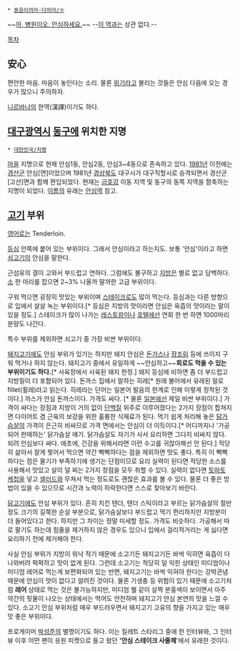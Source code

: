  * [[동음이의어·다의어/ㅇ]]

~~[[내가 고자라니|아, 병원이오. 안심하세요.]]~~
--[[안심역|이 역과]]는 상관 없다.--

[[목차]]
== 安心 ==
편안한 마음. 마음이 놓인다는 소리.
물론 [[위기]]라고 불리는 것들은 안심 다음에 오는 경우가 많으니 주의하자.

[[니르바나]]의 한역(漢譯)이기도 하다.

== [[대구광역시]] [[동구(대구)|동구]]에 위치한 지명 ==
 * [[대한민국/지명]]

[[마을]] 지명으로 현재 안심1동, 안심2동, 안심3~4동으로 존속하고 있다. [[1981년]] 이전에는 [[경산시|경산]][[군(행정구역)|군]] 안심[면]이었으며 1981년 [[경상북도]] 대구시가 대구직할시로 승격되면서 경산군 [고산]면과 함께 편입되었다. 현재는 [[금호강]] 이동 지역 및 동구의 동쪽 지역을 함축하는 지명이 되었다. [[이름]]의 유래는 [[안심역]] 참고.

== [[고기]] 부위 == 
[[영어]]로는 Tenderloin.

[[등심]] 안쪽에 붙어 있는 부위이다. 그래서 안심이라고 하는지도.
보통 '안심'이라고 하면 [[쇠고기]]의 안심을 말한다.

근섬유의 결이 고와서 부드럽고 연하다. 그럼에도 불구하고 [[지방]]은 별로 없고 담백하다. [[소]] 한 마리를 잡으면 2~3% 나올까 말까한 고급 부위이다.

구워 먹으면 굉장히 맛있는 부위이며 [[스테이크]]로도 많이 먹는다. 등심과는 다른 방향으로 입에서 살살 녹는 부위이다.[* 등심은 지방의 맛이라면 안심은 육즙의 맛이라는 말이 있을 정도.] 스테이크가 많이 나가는 [[레스토랑]]이나 [[호텔]]에선 연회 한 번 하면 1000마리 분량도 나간다.

특수 부위를 제외하면 쇠고기 중 가장 비싼 부위이다.

[[돼지고기]]에도 안심 부위가 있기는 하지만 돼지 안심은 [[돈가스]]나 [[장조림]] 등에 쓰이지 구워 먹거나 하지 않는다. 돼지고기 중에서 유일하게 ~~안심하고~~'''회로도 먹을 수 있는 부위이기도 하다.'''[* 사육장에서 사육된 돼지 한정.] 돼지 등심에 비하면 좀 더 부드럽고 지방질이 더 포함되어 있다. 돈까스 집에서 말하는 히레[* 원래 불어에서 유래된 말로 fillet(휠레)라고 읽는다. 히레라는 단어는 일본어 발음의 한계로 인해 이렇게 정착된 것이다.] 까스가 안심 돈까스이다. 가격도 싸다. [* 물론 [[일본]]에선 제일 비싼 부위이다.] 가격이 싸다는 장점과 지방이 거의 없이 [[단백질]] 위주로 이루어졌다는 2가지 장점이 합쳐지면 다이어트 겸 근육의 보강을 위한 훌륭한 식재료가 된다. 먹기 쉽게 처리해 놓은 [[닭가슴살]]의 가격이 은근히 비싸므로 가격 면에서는 안심이 더 이득이다.[* 어디까지나 '가공되어 판매하는' 닭가슴살 얘기. 닭가슴살도 자기가 사서 요리하면 그다지 비싸지 않다. 되려 안심보다 싸다. 애초에, 건강을 위해서라면 이런 수고를 귀찮아해선 안 된다.] 적당히 삶아서 잘게 찢어서 먹으면 약간 뻑뻑하다는 점을 제외하면 맛도 좋다. 특히 이 뻑뻑하다는 점은 물기가 부족하기에 생기는 단점이므로 요리 실력이 된다면 적당한 소스를 사용해서 맛있고 살이 덜 찌는 2가지 장점을 모두 취할 수 있다. 실력이 없다면 [[토마토]] [[케첩]]을 넣고 [[샐러드]]와 무쳐서 먹는 정도로도 괜찮은 효과를 볼 수 있다. 물론 더 좋은 방법이 있을 수 있으므로 시간과 노력이 허락한다면 스스로 찾아보기 바란다.

[[닭고기]]에도 안심 부위가 있다. 흔히 치킨 텐더, 텐더 스틱이라고 부르는 닭가슴살의 절반 정도 크기의 길쭉한 순살 부분으로, 닭가슴살보다 부드럽고 먹기 편리하지만 지방분이 더 들어있다고 한다. 하지만 그 차이는 정말 미세할 정도. 가격도 비슷하다. 가공해서 따로 팔기도 하는데 힘줄을 제거하지 않은 경우도 있으니 입에서 걸리적거리는 게 싫다면 요리하기 전에 제거해야 한다.

사실 안심 부위가 지방이 워낙 적기 때문에 소고기든 돼지고기든 바싹 익히면 육즙이 다 나와버려 퍽퍽하고 맛이 없게 된다. 그런데 소고기는 적당히 덜 익힌 상태인 미디엄이나 미디엄 레어로 먹는게 보편화되어 있는 반면, 돼지고기는 바싹 익혀야 한다는 강박관념 때문에 안심이 맛이 없다고 알려진 것이다. 물론 기생충 등 위험이 있기 때문에 소고기처럼 '''레어''' 상태로 먹는 것은 불가능하지만, 미디엄 웰 같이 살짝 분홍색이 보이면서 아주 약간의 핏물이 나오는 상태에서는 먹어도 안전하며 돼지고기 안심 본연의 맛을 느낄 수 있다. 소고기 안심 부위처럼 매우 부드러우면서 돼지고기 고유의 향을 가지고 있는 매우 맛 좋은 부위이다.

프로게이머 [[박성준]]의 별명이기도 하다. 이는 질레트 스타리그 중에 한 인터뷰와, 그 인터뷰 이후 어떤 팬이 응원 피켓으로 들고 왔던 ''''안심 스테이크 사줄께''''에서 유래한 것이다.
